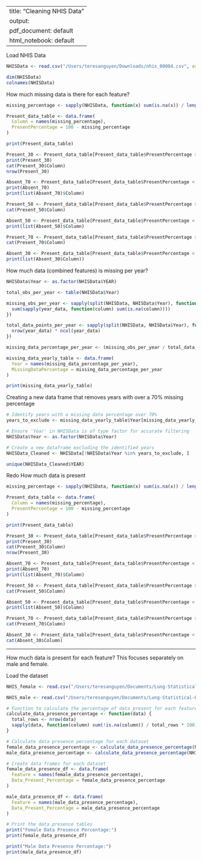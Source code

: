 
---
title: "Cleaning NHIS Data"
output:
  pdf_document: default
  html_notebook: default
---

Load NHIS Data

```r

NHISData <- read.csv("/Users/teresanguyen/Downloads/nhis_00004.csv", as.is = T)

dim(NHISData)
colnames(NHISData)

```

How much missing data is there for each feature?

```r

missing_percentage <- sapply(NHISData, function(x) sum(is.na(x)) / length(x) * 100)

Present_data_table <- data.frame(
  Column = names(missing_percentage),
  PresentPercentage = 100 - missing_percentage
)

print(Present_data_table)

Present_30 <- Present_data_table[Present_data_table$PresentPercentage >= 30.0, ]
print(Present_30)
cat(Present_30$Column)
nrow(Present_30)

Absent_70 <- Present_data_table[Present_data_table$PresentPercentage < 30, ]
print(Absent_70)
print(list(Absent_70)$Column)

Present_50 <- Present_data_table[Present_data_table$PresentPercentage >= 50.0, ]
cat(Present_50$Column)

Absent_50 <- Present_data_table[Present_data_table$PresentPercentage < 50, ]
print(list(Absent_50)$Column)

Present_70 <- Present_data_table[Present_data_table$PresentPercentage >= 70.0, ]
cat(Present_70$Column)

Absent_30 <- Present_data_table[Present_data_table$PresentPercentage < 70, ]
print(list(Absent_30$Column))

```

How much data (combined features) is missing per year? 

```r

NHISData$Year <- as.factor(NHISData$YEAR)

total_obs_per_year <- table(NHISData$Year)

missing_obs_per_year <- sapply(split(NHISData, NHISData$Year), function(year_data) {
  sum(sapply(year_data, function(column) sum(is.na(column))))
})

total_data_points_per_year <- sapply(split(NHISData, NHISData$Year), function(year_data) {
  nrow(year_data) * ncol(year_data)
})

missing_data_percentage_per_year <- (missing_obs_per_year / total_data_points_per_year) * 100

missing_data_yearly_table <- data.frame(
  Year = names(missing_data_percentage_per_year),
  MissingDataPercentage = missing_data_percentage_per_year
)

print(missing_data_yearly_table)

```

Creating a new data frame that removes years with over a 70% missing percentage

```r

# Identify years with a missing data percentage over 70%
years_to_exclude <- missing_data_yearly_table$Year[missing_data_yearly_table$MissingDataPercentage > 70]

# Ensure 'Year' in NHISData is of type factor for accurate filtering
NHISData$Year <- as.factor(NHISData$Year)

# Create a new dataframe excluding the identified years
NHISData_Cleaned <- NHISData[!NHISData$Year %in% years_to_exclude, ]

unique(NHISData_Cleaned$YEAR)


```

Redo How much data is present

```r

missing_percentage <- sapply(NHISData, function(x) sum(is.na(x)) / length(x) * 100)

Present_data_table <- data.frame(
  Column = names(missing_percentage),
  PresentPercentage = 100 - missing_percentage
)

print(Present_data_table)

Present_30 <- Present_data_table[Present_data_table$PresentPercentage >= 30.0, ]
print(Present_30)
cat(Present_30$Column)
nrow(Present_30)

Absent_70 <- Present_data_table[Present_data_table$PresentPercentage < 30, ]
print(Absent_70)
print(list(Absent_70)$Column)

Present_50 <- Present_data_table[Present_data_table$PresentPercentage >= 50.0, ]
cat(Present_50$Column)

Absent_50 <- Present_data_table[Present_data_table$PresentPercentage < 50, ]
print(list(Absent_50)$Column)

Present_70 <- Present_data_table[Present_data_table$PresentPercentage >= 70.0, ]
cat(Present_70$Column)

Absent_30 <- Present_data_table[Present_data_table$PresentPercentage < 70, ]
cat(Absent_30$Column)

```

____________________

How much data is present for each feature? This focuses separately on male and female.

Load the dataset

```r

NHIS_female <- read.csv("/Users/teresanguyen/Documents/Lung-Statistical-Biopsy/Data Files/Data Files ETC/female_NHISdata.csv")

NHIS_male <- read.csv("/Users/teresanguyen/Documents/Lung-Statistical-Biopsy/Data Files/Data Files ETC/male_NHISdata.csv")

```

```r

# Function to calculate the percentage of data present for each feature
calculate_data_presence_percentage <- function(data) {
  total_rows <- nrow(data)
  sapply(data, function(column) sum(!is.na(column)) / total_rows * 100)
}

# Calculate data presence percentage for each dataset
female_data_presence_percentage <- calculate_data_presence_percentage(NHIS_female)
male_data_presence_percentage <- calculate_data_presence_percentage(NHIS_male)

# Create data frames for each dataset
female_data_presence_df <- data.frame(
  Feature = names(female_data_presence_percentage),
  Data_Present_Percentage = female_data_presence_percentage
)

male_data_presence_df <- data.frame(
  Feature = names(male_data_presence_percentage),
  Data_Present_Percentage = male_data_presence_percentage
)

# Print the data presence tables
print("Female Data Presence Percentage:")
print(female_data_presence_df)

print("Male Data Presence Percentage:")
print(male_data_presence_df)

```
